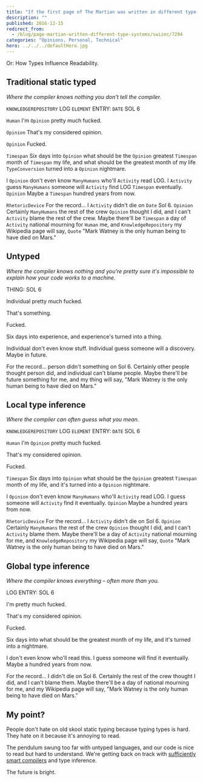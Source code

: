 ```yaml
---
title: "If the first page of The Martian was written in different type systems"
description: ""
published: 2016-12-15
redirect_from:
  - /blog/page-martian-written-different-type-systems/swizec/7294
categories: "Opinions, Personal, Technical"
hero: ../../../defaultHero.jpg
---
```


Or: How Types Influence Readability.

## Traditional static typed

_Where the compiler knows nothing you don't tell the compiler._

`KNOWLEDGEREPOSITORY` LOG `ELEMENT` ENTRY: `DATE` SOL 6

`Human` I'm `Opinion` pretty much fucked.

`Opinion` That's my considered opinion.

`Opinion` Fucked.

`Timespan` Six days into `Opinion` what should be the `Opinion` greatest `Timespan` month of `Timespan` my life, and what should be the greatest month of my life `TypeConversion` turned into a `Opinion` nightmare.

I `Opinion` don't even know `ManyHumans` who'll `Activity` read LOG. I `Activity` guess `ManyHumans` someone will `Activity` find LOG `Timespan` eventually. `Opinion` Maybe a `Timespan` hundred years from now.

`RhetoricDevice` For the record… I `Activity` didn't die on `Date` Sol 6. `Opinion` Certainly `ManyHumans` the rest of the crew `Opinion` thought I did, and I can't `Activity` blame the rest of the crew. Maybe there'll be `Timespan` a day of `Activity` national mourning for `Human` me, and `KnowledgeRepository` my Wikipedia page will say, `Quote` "Mark Watney is the only human being to have died on Mars."

## Untyped

_Where the compiler knows nothing and you're pretty sure it's impossible to explain how your code works to a machine._

THING: SOL 6

Individual pretty much fucked.

That's something.

Fucked.

Six days into experience, and experience's turned into a thing.

Individual don't even know stuff. Individual guess someone will a discovery. Maybe in future.

For the record… person didn't something on Sol 6. Certainly other people thought person did, and individual can't blame people. Maybe there'll be future something for me, and my thing will say, "Mark Watney is the only human being to have died on Mars."

## Local type inference

_Where the compiler can often guess what you mean._

`KNOWLEDGEREPOSITORY` LOG `ELEMENT` ENTRY: `DATE` SOL 6

`Human` I'm `Opinion` pretty much fucked.

That's my considered opinion.

Fucked.

`Timespan` Six days into `Opinion` what should be the `Opinion` greatest `Timespan` month of my life, and it's turned into a `Opinion` nightmare.

I `Opinion` don't even know `ManyHumans` who'll `Activity` read LOG. I guess someone will `Activity` find it eventually. `Opinion` Maybe a hundred years from now.

`RhetoricDevice` For the record… I `Activity` didn't die on Sol 6. `Opinion` Certainly `ManyHumans` the rest of the crew `Opinion` thought I did, and I can't `Activity` blame them. Maybe there'll be a day of `Activity` national mourning for me, and `KnowledgeRepository` my Wikipedia page will say, `Quote` "Mark Watney is the only human being to have died on Mars."

## Global type inference

_Where the compiler knows everything – often more than you._

LOG ENTRY: SOL 6

I'm pretty much fucked.

That's my considered opinion.

Fucked.

Six days into what should be the greatest month of my life, and it's turned into a nightmare.

I don't even know who'll read this. I guess someone will find it eventually. Maybe a hundred years from now.

For the record… I didn't die on Sol 6. Certainly the rest of the crew thought I did, and I can't blame them. Maybe there'll be a day of national mourning for me, and my Wikipedia page will say, "Mark Watney is the only human being to have died on Mars."

## My point?

People don't hate on old skool static typing because typing types is hard. They hate on it because it's annoying to read.

The pendulum swung too far with untyped languages, and our code is nice to read but hard to understand. We're getting back on track with [sufficiently smart compilers](http://wiki.c2.com/?SufficientlySmartCompiler) and type inference.

The future is bright.

